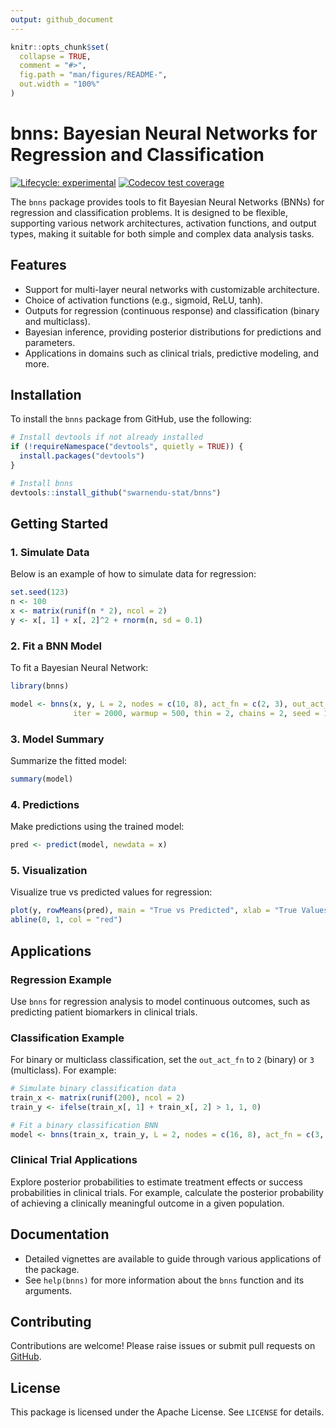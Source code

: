 ```yaml
---
output: github_document
---
```


<!-- README.md is generated from README.Rmd. Please edit that file -->

```r
knitr::opts_chunk$set(
  collapse = TRUE,
  comment = "#>",
  fig.path = "man/figures/README-",
  out.width = "100%"
)
```

# bnns: Bayesian Neural Networks for Regression and Classification

<!-- badges: start -->
[![Lifecycle: experimental](https://img.shields.io/badge/lifecycle-experimental-orange.svg)](https://lifecycle.r-lib.org/articles/stages.html#experimental)
[![Codecov test coverage](https://codecov.io/gh/swarnendu-stat/bnns/graph/badge.svg)](https://app.codecov.io/gh/swarnendu-stat/bnns)
<!-- badges: end -->

The `bnns` package provides tools to fit Bayesian Neural Networks (BNNs) for regression and classification problems. It is designed to be flexible, supporting various network architectures, activation functions, and output types, making it suitable for both simple and complex data analysis tasks.

## Features

- Support for multi-layer neural networks with customizable architecture.
- Choice of activation functions (e.g., sigmoid, ReLU, tanh).
- Outputs for regression (continuous response) and classification (binary and multiclass).
- Bayesian inference, providing posterior distributions for predictions and parameters.
- Applications in domains such as clinical trials, predictive modeling, and more.

## Installation

To install the `bnns` package from GitHub, use the following:

```r
# Install devtools if not already installed
if (!requireNamespace("devtools", quietly = TRUE)) {
  install.packages("devtools")
}

# Install bnns
devtools::install_github("swarnendu-stat/bnns")
```

## Getting Started

### 1. Simulate Data

Below is an example of how to simulate data for regression:

```r
set.seed(123)
n <- 100
x <- matrix(runif(n * 2), ncol = 2)
y <- x[, 1] + x[, 2]^2 + rnorm(n, sd = 0.1)
```

### 2. Fit a BNN Model

To fit a Bayesian Neural Network:

```r
library(bnns)

model <- bnns(x, y, L = 2, nodes = c(10, 8), act_fn = c(2, 3), out_act_fn = 1,
              iter = 2000, warmup = 500, thin = 2, chains = 2, seed = 123)
```

### 3. Model Summary

Summarize the fitted model:

```r
summary(model)
```

### 4. Predictions

Make predictions using the trained model:

```r
pred <- predict(model, newdata = x)
```

### 5. Visualization

Visualize true vs predicted values for regression:

```r
plot(y, rowMeans(pred), main = "True vs Predicted", xlab = "True Values", ylab = "Predicted Values")
abline(0, 1, col = "red")
```

## Applications

### Regression Example

Use `bnns` for regression analysis to model continuous outcomes, such as predicting patient biomarkers in clinical trials.

### Classification Example

For binary or multiclass classification, set the `out_act_fn` to `2` (binary) or `3` (multiclass). For example:

```r
# Simulate binary classification data
train_x <- matrix(runif(200), ncol = 2)
train_y <- ifelse(train_x[, 1] + train_x[, 2] > 1, 1, 0)

# Fit a binary classification BNN
model <- bnns(train_x, train_y, L = 2, nodes = c(16, 8), act_fn = c(3, 2), out_act_fn = 2)
```

### Clinical Trial Applications

Explore posterior probabilities to estimate treatment effects or success probabilities in clinical trials. For example, calculate the posterior probability of achieving a clinically meaningful outcome in a given population.

## Documentation

- Detailed vignettes are available to guide through various applications of the package.
- See `help(bnns)` for more information about the `bnns` function and its arguments.

## Contributing

Contributions are welcome! Please raise issues or submit pull requests on [GitHub](https://github.com/swarnendu-stat/bnns).

## License

This package is licensed under the Apache License. See `LICENSE` for details.
